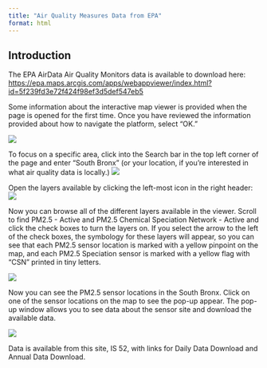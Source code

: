 ```yaml
---
title: "Air Quality Measures Data from EPA"
format: html
---
```


## Introduction

The EPA AirData Air Quality Monitors data is available to download here: <https://epa.maps.arcgis.com/apps/webappviewer/index.html?id=5f239fd3e72f424f98ef3d5def547eb5>

Some information about the interactive map viewer is provided when the page is opened for the first time. Once you have reviewed the information provided about how to navigate the platform, select "OK."

![](images/EPA-Map-Open-page.png){fig-align="center"}

To focus on a specific area, click into the Search bar in the top left corner of the page and enter "South Bronx" (or your location, if you're interested in what air quality data is locally.) ![](images/EPA-Map-searchbar.png)

Open the layers available by clicking the left-most icon in the right header:![](images/EPA-Map-Select-Layer.png)

Now you can browse all of the different layers available in the viewer. Scroll to find PM2.5 - Active and PM2.5 Chemical Speciation Network - Active and click the check boxes to turn the layers on. If you select the arrow to the left of the check boxes, the symbology for these layers will appear, so you can see that each PM2.5 sensor location is marked with a yellow pinpoint on the map, and each PM2.5 Speciation sensor is marked with a yellow flag with "CSN" printed in tiny letters.

![](images/EPA-Map-selectlayer.png){fig-align="center"}

Now you can see the PM2.5 sensor locations in the South Bronx. Click on one of the sensor locations on the map to see the pop-up appear. The pop-up window allows you to see data about the sensor site and download the available data.

![](images/EPA-map-pop-up.png){fig-align="center"}

Data is available from this site, IS 52, with links for Daily Data Download and Annual Data Download.
